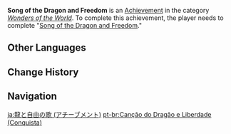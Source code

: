 {{Achievement Infobox
|title        = Song of the Dragon and Freedom
|id           = 84003
|order id     = 4004
|category     = Wonders of the World
|description  = Complete "[[Song of the Dragon and Freedom]]."
|requirements = 
|primogems    = 10
|tracking     = 
|hidden       = 1
|quest        = Song of the Dragon and Freedom
|type         = Quest
}}
'''Song of the Dragon and Freedom''' is an [[Achievement]] in the category ''[[Wonders of the World]]''. To complete this achievement, the player needs to complete "[[Song of the Dragon and Freedom]]."
<!--
==Trivia==

==Video Guides==
{{EVT
|video1   = 
|caption1 = 
}}
-->
==Other Languages==
{{Transclude|Song of the Dragon and Freedom|Other Languages}}

==Change History==
{{Change History|1.0}}
<!--
==References==
{{Reflist}}
-->
==Navigation==
{{Achievement Navbox|Wonders of the World|Quest}}

[[ja:龍と自由の歌 (アチーブメント)]]
[[pt-br:Canção do Dragão e Liberdade (Conquista)]]